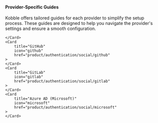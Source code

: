 #### Provider-Specific Guides

Kobble offers tailored guides for each provider to simplify the setup process. These guides are designed to help you navigate the provider's settings and ensure a smooth configuration.

<CardGroup cols={4}>
    <Card
        title="Google"
        icon="google"
        href="product/authentication/social/google"
    >

    </Card>
    <Card
        title="GitHub"
        icon="github"
        href="product/authentication/social/github"
    >
    </Card>
    <Card
        title="GitLab"
        icon="gitlab"
        href="product/authentication/social/gitlab"
    >
    </Card>
    <Card
        title="Azure AD (Microsoft)"
        icon="microsoft"
        href="product/authentication/social/microsoft"
    >
    </Card>
</CardGroup>